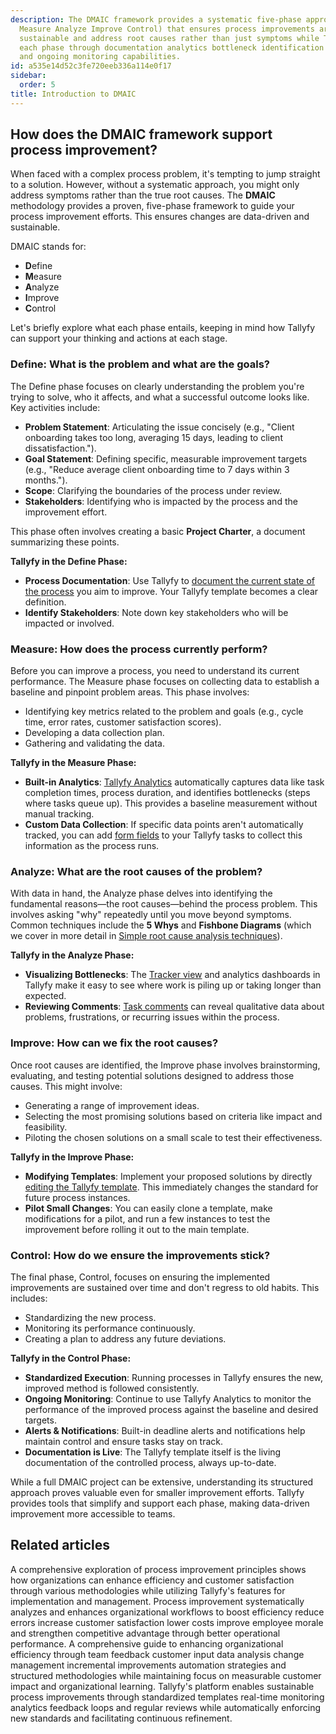 ```yaml
---
description: The DMAIC framework provides a systematic five-phase approach (Define
  Measure Analyze Improve Control) that ensures process improvements are data-driven
  sustainable and address root causes rather than just symptoms while Tallyfy supports
  each phase through documentation analytics bottleneck identification template modification
  and ongoing monitoring capabilities.
id: a535e14d52c3fe720eeb336a114e0f17
sidebar:
  order: 5
title: Introduction to DMAIC
---
```


## How does the DMAIC framework support process improvement?

When faced with a complex process problem, it's tempting to jump straight to a solution. However, without a systematic approach, you might only address symptoms rather than the true root causes. The **DMAIC** methodology provides a proven, five-phase framework to guide your process improvement efforts. This ensures changes are data-driven and sustainable.

DMAIC stands for:

-   **D**efine
-   **M**easure
-   **A**nalyze
-   **I**mprove
-   **C**ontrol

Let's briefly explore what each phase entails, keeping in mind how Tallyfy can support your thinking and actions at each stage.

### Define: What is the problem and what are the goals?

The Define phase focuses on clearly understanding the problem you're trying to solve, who it affects, and what a successful outcome looks like. Key activities include:

-   **Problem Statement**: Articulating the issue concisely (e.g., "Client onboarding takes too long, averaging 15 days, leading to client dissatisfaction.").
-   **Goal Statement**: Defining specific, measurable improvement targets (e.g., "Reduce average client onboarding time to 7 days within 3 months.").
-   **Scope**: Clarifying the boundaries of the process under review.
-   **Stakeholders**: Identifying who is impacted by the process and the improvement effort.

This phase often involves creating a basic **Project Charter**, a document summarizing these points.

**Tallyfy in the Define Phase:**

*   **Process Documentation**: Use Tallyfy to [document the current state of the process](/products/pro/tutorials/how-to/process-improvement/understanding-your-current-processes-with-tallyfy/) you aim to improve. Your Tallyfy template becomes a clear definition.
*   **Identify Stakeholders**: Note down key stakeholders who will be impacted or involved.

### Measure: How does the process currently perform?

Before you can improve a process, you need to understand its current performance. The Measure phase focuses on collecting data to establish a baseline and pinpoint problem areas. This phase involves:

-   Identifying key metrics related to the problem and goals (e.g., cycle time, error rates, customer satisfaction scores).
-   Developing a data collection plan.
-   Gathering and validating the data.

**Tallyfy in the Measure Phase:**

*   **Built-in Analytics**: [Tallyfy Analytics](/products/pro/integrations/analytics/) automatically captures data like task completion times, process duration, and identifies bottlenecks (steps where tasks queue up). This provides a baseline measurement without manual tracking.
*   **Custom Data Collection**: If specific data points aren't automatically tracked, you can add [form fields](/products/pro/tracking-and-tasks/tasks/what-are-form-fields-in-tallyfy/) to your Tallyfy tasks to collect this information as the process runs.

### Analyze: What are the root causes of the problem?

With data in hand, the Analyze phase delves into identifying the fundamental reasons—the root causes—behind the process problem. This involves asking "why" repeatedly until you move beyond symptoms. Common techniques include the **5 Whys** and **Fishbone Diagrams** (which we cover in more detail in [Simple root cause analysis techniques](/products/pro/tutorials/how-to/process-improvement/simple-root-cause-analysis-techniques/)).

**Tallyfy in the Analyze Phase:**

*   **Visualizing Bottlenecks**: The [Tracker view](/products/pro/tracking-and-tasks/tracker-view/) and analytics dashboards in Tallyfy make it easy to see where work is piling up or taking longer than expected.
*   **Reviewing Comments**: [Task comments](/products/pro/tracking-and-tasks/tasks/how-to-report-and-resolve-issues-in-tallyfy/) can reveal qualitative data about problems, frustrations, or recurring issues within the process.

### Improve: How can we fix the root causes?

Once root causes are identified, the Improve phase involves brainstorming, evaluating, and testing potential solutions designed to address those causes. This might involve:

-   Generating a range of improvement ideas.
-   Selecting the most promising solutions based on criteria like impact and feasibility.
-   Piloting the chosen solutions on a small scale to test their effectiveness.

**Tallyfy in the Improve Phase:**

*   **Modifying Templates**: Implement your proposed solutions by directly [editing the Tallyfy template](/products/pro/documenting/templates/edit-templates/). This immediately changes the standard for future process instances.
*   **Pilot Small Changes**: You can easily clone a template, make modifications for a pilot, and run a few instances to test the improvement before rolling it out to the main template.

### Control: How do we ensure the improvements stick?

The final phase, Control, focuses on ensuring the implemented improvements are sustained over time and don't regress to old habits. This includes:

-   Standardizing the new process.
-   Monitoring its performance continuously.
-   Creating a plan to address any future deviations.

**Tallyfy in the Control Phase:**

*   **Standardized Execution**: Running processes in Tallyfy ensures the new, improved method is followed consistently.
*   **Ongoing Monitoring**: Continue to use Tallyfy Analytics to monitor the performance of the improved process against the baseline and desired targets.
*   **Alerts & Notifications**: Built-in deadline alerts and notifications help maintain control and ensure tasks stay on track.
*   **Documentation is Live**: The Tallyfy template itself is the living documentation of the controlled process, always up-to-date.

While a full DMAIC project can be extensive, understanding its structured approach proves valuable even for smaller improvement efforts. Tallyfy provides tools that simplify and support each phase, making data-driven improvement more accessible to teams.


## Related articles
<CardGrid>
<LinkTitleCard header="<b>How To > Process improvement</b>" href="/products/pro/tutorials/how-to/process-improvement/" > A comprehensive exploration of process improvement principles shows how organizations can enhance efficiency and customer satisfaction through various methodologies while utilizing Tallyfy's features for implementation and management. </LinkTitleCard>
<LinkTitleCard header="<b>Process Improvement > What is process improvement?</b>" href="/products/pro/tutorials/how-to/process-improvement/what-is-process-improvement/" > Process improvement systematically analyzes and enhances organizational workflows to boost efficiency reduce errors increase customer satisfaction lower costs improve employee morale and strengthen competitive advantage through better operational performance. </LinkTitleCard>
<LinkTitleCard header="<b>How To > Improve processes effectively</b>" href="/products/pro/tutorials/how-to/improve-processes-effectively/" > A comprehensive guide to enhancing organizational efficiency through team feedback customer input data analysis change management incremental improvements automation strategies and structured methodologies while maintaining focus on measurable customer impact and organizational learning. </LinkTitleCard>
<LinkTitleCard header="<b>Process Improvement > Implement and sustain improvements with Tallyfy</b>" href="/products/pro/tutorials/how-to/process-improvement/implementing-changes-and-sustaining-improvements-with-tallyfy/" > Tallyfy's platform enables sustainable process improvements through standardized templates real-time monitoring analytics feedback loops and regular reviews while automatically enforcing new standards and facilitating continuous refinement. </LinkTitleCard>
</CardGrid>